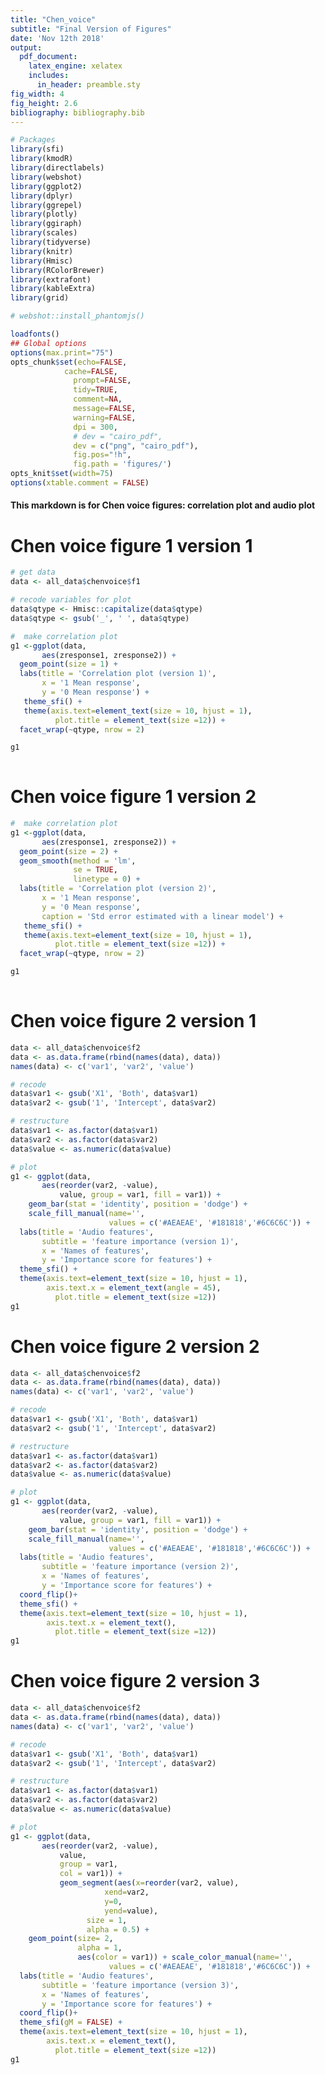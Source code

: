 ```yaml
---
title: "Chen_voice"
subtitle: "Final Version of Figures"
date: 'Nov 12th 2018'
output: 
  pdf_document:
    latex_engine: xelatex
    includes:
      in_header: preamble.sty
fig_width: 4
fig_height: 2.6
bibliography: bibliography.bib
---
```



```r

# Packages
library(sfi)
library(kmodR)
library(directlabels)
library(webshot)
library(ggplot2)
library(dplyr)
library(ggrepel)
library(plotly)
library(ggiraph)
library(scales)
library(tidyverse)
library(knitr)
library(Hmisc)
library(RColorBrewer)
library(extrafont)
library(kableExtra)
library(grid)

# webshot::install_phantomjs()

loadfonts()
## Global options
options(max.print="75")
opts_chunk$set(echo=FALSE,
            cache=FALSE,
              prompt=FALSE,
              tidy=TRUE,
              comment=NA,
              message=FALSE,
              warning=FALSE,
              dpi = 300,
              # dev = "cairo_pdf",
              dev = c("png", "cairo_pdf"),
              fig.pos="!h",
              fig.path = 'figures/')
opts_knit$set(width=75)
options(xtable.comment = FALSE)
```


#### This markdown is for Chen voice figures: correlation plot and audio plot

\newpage


# Chen voice figure 1 version 1

```r
# get data 
data <- all_data$chenvoice$f1

# recode variables for plot
data$qtype <- Hmisc::capitalize(data$qtype)
data$qtype <- gsub('_', ' ', data$qtype)

#  make correlation plot 
g1 <-ggplot(data,
       aes(zresponse1, zresponse2)) +
  geom_point(size = 1) +
  labs(title = 'Correlation plot (version 1)',
       x = '1 Mean response',
       y = '0 Mean response') +
   theme_sfi() +
   theme(axis.text=element_text(size = 10, hjust = 1),
          plot.title = element_text(size =12)) +
  facet_wrap(~qtype, nrow = 2)

g1
  

```

# Chen voice figure 1 version 2

```r

#  make correlation plot 
g1 <-ggplot(data,
       aes(zresponse1, zresponse2)) +
  geom_point(size = 2) +
  geom_smooth(method = 'lm', 
              se = TRUE, 
              linetype = 0) +
  labs(title = 'Correlation plot (version 2)',
       x = '1 Mean response',
       y = '0 Mean response',
       caption = 'Std error estimated with a linear model') +
   theme_sfi() +
   theme(axis.text=element_text(size = 10, hjust = 1),
          plot.title = element_text(size =12)) +
  facet_wrap(~qtype, nrow = 2)

g1
  
```


# Chen voice figure 2 version 1

```r
data <- all_data$chenvoice$f2
data <- as.data.frame(rbind(names(data), data))
names(data) <- c('var1', 'var2', 'value')

# recode
data$var1 <- gsub('X1', 'Both', data$var1)
data$var2 <- gsub('1', 'Intercept', data$var2)

# restructure 
data$var1 <- as.factor(data$var1)
data$var2 <- as.factor(data$var2)
data$value <- as.numeric(data$value)

# plot
g1 <- ggplot(data, 
       aes(reorder(var2, -value), 
           value, group = var1, fill = var1)) +
    geom_bar(stat = 'identity', position = 'dodge') +
    scale_fill_manual(name='',
                      values = c('#AEAEAE', '#181818','#6C6C6C')) +
  labs(title = 'Audio features', 
       subtitle = 'feature importance (version 1)',
       x = 'Names of features', 
       y = 'Importance score for features') +
  theme_sfi() + 
  theme(axis.text=element_text(size = 10, hjust = 1),
        axis.text.x = element_text(angle = 45),
          plot.title = element_text(size =12)) 
g1

```

# Chen voice figure 2 version 2

```r
data <- all_data$chenvoice$f2
data <- as.data.frame(rbind(names(data), data))
names(data) <- c('var1', 'var2', 'value')

# recode
data$var1 <- gsub('X1', 'Both', data$var1)
data$var2 <- gsub('1', 'Intercept', data$var2)

# restructure 
data$var1 <- as.factor(data$var1)
data$var2 <- as.factor(data$var2)
data$value <- as.numeric(data$value)

# plot
g1 <- ggplot(data, 
       aes(reorder(var2, -value), 
           value, group = var1, fill = var1)) +
    geom_bar(stat = 'identity', position = 'dodge') +
    scale_fill_manual(name='',
                      values = c('#AEAEAE', '#181818','#6C6C6C')) +
  labs(title = 'Audio features', 
       subtitle = 'feature importance (version 2)',
       x = 'Names of features', 
       y = 'Importance score for features') +
  coord_flip()+
  theme_sfi() + 
  theme(axis.text=element_text(size = 10, hjust = 1),
        axis.text.x = element_text(),
          plot.title = element_text(size =12)) 
g1

```

# Chen voice figure 2 version 3


```r
data <- all_data$chenvoice$f2
data <- as.data.frame(rbind(names(data), data))
names(data) <- c('var1', 'var2', 'value')

# recode
data$var1 <- gsub('X1', 'Both', data$var1)
data$var2 <- gsub('1', 'Intercept', data$var2)

# restructure 
data$var1 <- as.factor(data$var1)
data$var2 <- as.factor(data$var2)
data$value <- as.numeric(data$value)

# plot
g1 <- ggplot(data, 
       aes(reorder(var2, -value), 
           value, 
           group = var1, 
           col = var1)) +
           geom_segment(aes(x=reorder(var2, value), 
                     xend=var2, 
                     y=0, 
                     yend=value),
                 size = 1,
                 alpha = 0.5) + 
    geom_point(size= 2, 
               alpha = 1,
               aes(color = var1)) + scale_color_manual(name='',
                      values = c('#AEAEAE', '#181818','#6C6C6C')) +
  labs(title = 'Audio features', 
       subtitle = 'feature importance (version 3)',
       x = 'Names of features', 
       y = 'Importance score for features') +
  coord_flip()+
  theme_sfi(gM = FALSE) + 
  theme(axis.text=element_text(size = 10, hjust = 1),
        axis.text.x = element_text(),
          plot.title = element_text(size =12)) 
g1
```

